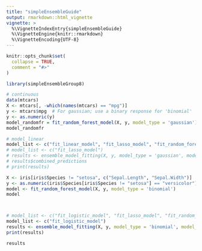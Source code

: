 ```yaml
---
title: "simpleEnsembleGuide"
output: rmarkdown::html_vignette
vignette: >
  %\VignetteIndexEntry{simpleEnsembleGuide}
  %\VignetteEngine{knitr::rmarkdown}
  %\VignetteEncoding{UTF-8}
---
```


```r
knitr::opts_chunk$set(
  collapse = TRUE,
  comment = "#>"
)
```

```r
library(simpleEnsembleGroup8)
```

```r

# continuous
data(mtcars)
X <- mtcars[, -which(names(mtcars) == "mpg")]
y <- mtcars$mpg  # For gaussian; use a binary response for 'binomial'
y <- as.numeric(y)
model_randomfr = fit_random_forest_model(X, y, model_type = 'gaussian')
model_randomfr

# model_linear
model_list <- c("fit_linear_model", "fit_lasso_model", "fit_random_forest_model")
# model_list <- c("fit_lasso_model")
# results <- ensemble_model_fitting(X, y, model_type = 'gaussian', model_list = model_list)
# results$combined_predictions
# print(results)

```
```r
X <- iris[iris$Species != "setosa", c("Sepal.Length", "Sepal.Width")]
y <- as.numeric(iris$Species[iris$Species != "setosa"] == "versicolor")
model <- fit_random_forest_model(X, y, model_type = 'binomial')
model



# model_list <- c("fit_logistic_model", "fit_lasso_model", "fit_random_forest_model")
model_list <- c("fit_logistic_model")
results <- ensemble_model_fitting(X, y, model_type = 'binomial', model_list = model_list)
print(results)

```


```r
results
```

